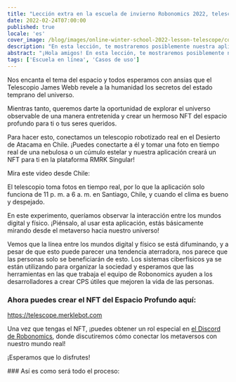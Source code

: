 ```yaml
---
title: "Lección extra en la escuela de invierno Robonomics 2022, telescopio"
date: 2022-02-24T07:00:00
published: true
locale: 'es'
cover_image: /blog/images/online-winter-school-2022-lesson-telescope/cover.jpg
description: "En esta lección, te mostraremos posiblemente nuestra aplicación más inspiradora hasta ahora. Nos encanta el tema del espacio y todos esperamos con ansias que el Telescopio James Webb revele a la humanidad los secretos del estado temprano del universo."
abstract: "¡Hola amigos! En esta lección, te mostraremos posiblemente nuestra aplicación más inspiradora hasta ahora."
tags: ['Escuela en línea', 'Casos de uso']
---
```


<PostExpiredInfo/>

Nos encanta el tema del espacio y todos esperamos con ansias que el Telescopio James Webb revele a la humanidad los secretos del estado temprano del universo.

Mientras tanto, queremos darte la oportunidad de explorar el universo observable de una manera entretenida y crear un hermoso NFT del espacio profundo para ti o tus seres queridos.

Para hacer esto, conectamos un telescopio robotizado real en el Desierto de Atacama en Chile. ¡Puedes conectarte a él y tomar una foto en tiempo real de una nebulosa o un cúmulo estelar y nuestra aplicación creará un NFT para ti en la plataforma RMRK Singular!

Mira este video desde Chile:

<YouTube id="https://youtu.be/Up8hESnXnaY" posterQuality="max" />

El telescopio toma fotos en tiempo real, por lo que la aplicación solo funciona de 11 p. m. a 6 a. m. en Santiago, Chile, y cuando el clima es bueno y despejado.

En este experimento, queríamos observar la interacción entre los mundos digital y físico. ¡Piénsalo, al usar esta aplicación, estás básicamente mirando desde el metaverso hacia nuestro universo!

Vemos que la línea entre los mundos digital y físico se está difuminando, y a pesar de que esto puede parecer una tendencia aterradora, nos parece que las personas solo se beneficiarán de esto. Los sistemas ciberfísicos ya se están utilizando para organizar la sociedad y esperamos que las herramientas en las que trabaja el equipo de Robonomics ayuden a los desarrolladores a crear CPS útiles que mejoren la vida de las personas.

<TextCard>

### Ahora puedes crear el NFT del Espacio Profundo aquí:

https://telescope.merklebot.com

Una vez que tengas el NFT, ¡puedes obtener un rol especial en [el Discord de Robonomics](https://discord.gg/JpaN2XAmqY), donde discutiremos cómo conectar los metaversos con nuestro mundo real!

¡Esperamos que lo disfrutes!

</TextCard>

<TextCard>
### Así es como será todo el proceso:

<YouTube id="https://youtu.be/q7yaqlmrzZs" posterQuality="max"/>
</TextCard>